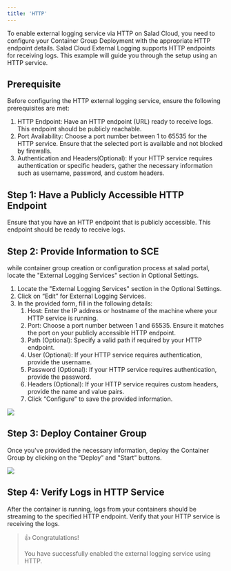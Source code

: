 ```yaml
---
title: 'HTTP'
---
```


To enable external logging service via HTTP on Salad Cloud, you need to configure your Container Group Deployment with
the appropriate HTTP endpoint details. Salad Cloud External Logging supports HTTP endpoints for receiving logs. This
example will guide you through the setup using an HTTP service.

## Prerequisite

Before configuring the HTTP external logging service, ensure the following prerequisites are met:

1. HTTP Endpoint: Have an HTTP endpoint (URL) ready to receive logs. This endpoint should be publicly reachable.
2. Port Availability: Choose a port number between 1 to 65535 for the HTTP service. Ensure that the selected port is
   available and not blocked by firewalls.
3. Authentication and Headers(Optional): If your HTTP service requires authentication or specific headers, gather the
   necessary information such as username, password, and custom headers.

## Step 1: Have a Publicly Accessible HTTP Endpoint

Ensure that you have an HTTP endpoint that is publicly accessible. This endpoint should be ready to receive logs.

## Step 2: Provide Information to SCE

while container group creation or configuration process at salad portal, locate the "External Logging Services" section
in Optional Settings.

1. Locate the "External Logging Services" section in the Optional Settings.
2. Click on “Edit” for External Logging Services.
3. In the provided form, fill in the following details:
   1. Host: Enter the IP address or hostname of the machine where your HTTP service is running.
   2. Port: Choose a port number between 1 and 65535. Ensure it matches the port on your publicly accessible HTTP
      endpoint.
   3. Path (Optional): Specify a valid path if required by your HTTP endpoint.
   4. User (Optional): If your HTTP service requires authentication, provide the username.
   5. Password (Optional): If your HTTP service requires authentication, provide the password.
   6. Headers (Optional): If your HTTP service requires custom headers, provide the name and value pairs.
   7. Click “Configure” to save the provided information.

<img src="/container-engine/images/eec4c3f-image.png" />

## Step 3: Deploy Container Group

Once you've provided the necessary information, deploy the Container Group by clicking on the “Deploy” and "Start"
buttons.

<img src="/container-engine/images/2acf3d1-image (1).png" />

## Step 4: Verify Logs in HTTP Service

After the container is running, logs from your containers should be streaming to the specified HTTP endpoint. Verify
that your HTTP service is receiving the logs.

> 👍 Congratulations!
>
> You have successfully enabled the external logging service using HTTP.
